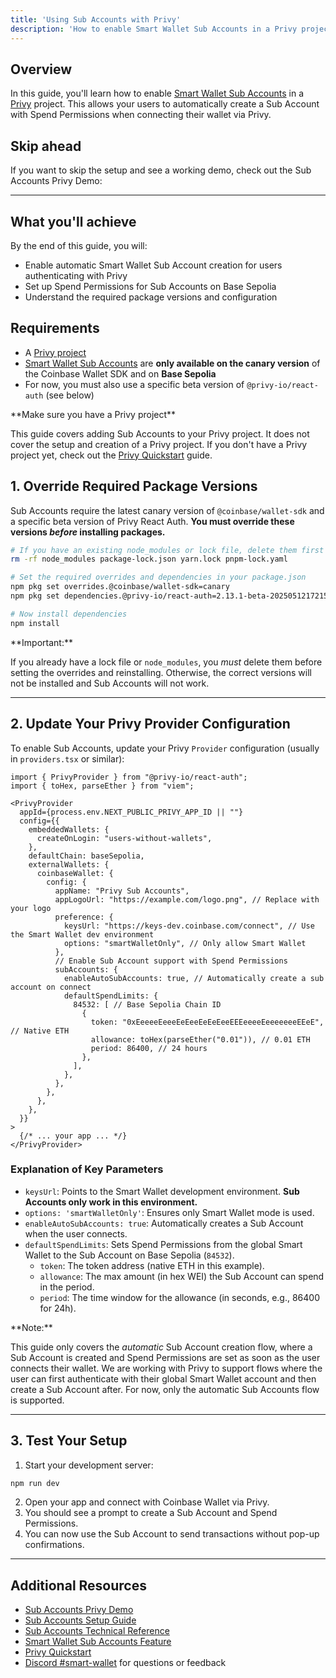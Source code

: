 ```yaml
---
title: 'Using Sub Accounts with Privy'
description: 'How to enable Smart Wallet Sub Accounts in a Privy project'
---
```



## Overview


In this guide, you'll learn how to enable [Smart Wallet Sub Accounts](/smart-wallet/concepts/features/optional/sub-accounts) in a [Privy](https://www.privy.io/) project.
This allows your users to automatically create a Sub Account with Spend Permissions when connecting their wallet via Privy.

## Skip ahead

If you want to skip the setup and see a working demo, check out the Sub Accounts Privy Demo:

<GithubRepoCard title="Sub Accounts Privy Demo" githubUrl="https://github.com/base/demos/tree/master/smart-wallet/sub-accounts-privy" />

---

## What you'll achieve

By the end of this guide, you will:

- Enable automatic Smart Wallet Sub Account creation for users authenticating with Privy
- Set up Spend Permissions for Sub Accounts on Base Sepolia
- Understand the required package versions and configuration

## Requirements

- A [Privy project](https://docs.privy.io/guide/quickstart)
- [Smart Wallet Sub Accounts](/smart-wallet/concepts/features/optional/sub-accounts) are **only available on the canary version** of the Coinbase Wallet SDK and on **Base Sepolia**
- For now, you must also use a specific beta version of `@privy-io/react-auth` (see below)

<Info>
**Make sure you have a Privy project**

This guide covers adding Sub Accounts to your Privy project.
It does not cover the setup and creation of a Privy project.
If you don't have a Privy project yet, check out the [Privy Quickstart](https://docs.privy.io/guide/quickstart) guide.
</Info>

## 1. Override Required Package Versions

Sub Accounts require the latest canary version of `@coinbase/wallet-sdk` and a specific beta version of Privy React Auth. **You must override these versions _before_ installing packages.**

```bash Terminal
# If you have an existing node_modules or lock file, delete them first
rm -rf node_modules package-lock.json yarn.lock pnpm-lock.yaml

# Set the required overrides and dependencies in your package.json
npm pkg set overrides.@coinbase/wallet-sdk=canary
npm pkg set dependencies.@privy-io/react-auth=2.13.1-beta-20250512172154

# Now install dependencies
npm install
```

<Warning>
**Important:**

If you already have a lock file or `node_modules`, you _must_ delete them before setting the overrides and reinstalling. Otherwise, the correct versions will not be installed and Sub Accounts will not work.
</Warning>

---

## 2. Update Your Privy Provider Configuration

To enable Sub Accounts, update your Privy `Provider` configuration (usually in `providers.tsx` or similar):

```tsx providers.tsx
import { PrivyProvider } from "@privy-io/react-auth";
import { toHex, parseEther } from "viem";

<PrivyProvider
  appId={process.env.NEXT_PUBLIC_PRIVY_APP_ID || ""}
  config={{
    embeddedWallets: {
      createOnLogin: "users-without-wallets",
    },
    defaultChain: baseSepolia,
    externalWallets: {
      coinbaseWallet: {
        config: {
          appName: "Privy Sub Accounts",
          appLogoUrl: "https://example.com/logo.png", // Replace with your logo
          preference: {
            keysUrl: "https://keys-dev.coinbase.com/connect", // Use the Smart Wallet dev environment
            options: "smartWalletOnly", // Only allow Smart Wallet
          },
          // Enable Sub Account support with Spend Permissions
          subAccounts: {
            enableAutoSubAccounts: true, // Automatically create a sub account on connect
            defaultSpendLimits: {
              84532: [ // Base Sepolia Chain ID
                {
                  token: "0xEeeeeEeeeEeEeeEeEeEeeEEEeeeeEeeeeeeeEEeE", // Native ETH
                  allowance: toHex(parseEther("0.01")), // 0.01 ETH
                  period: 86400, // 24 hours
                },
              ],
            },
          },
        },
      },
    },
  }}
>
  {/* ... your app ... */}
</PrivyProvider>
```

### Explanation of Key Parameters

- `keysUrl`: Points to the Smart Wallet development environment. **Sub Accounts only work in this environment.**
- `options: 'smartWalletOnly'`: Ensures only Smart Wallet mode is used.
- `enableAutoSubAccounts: true`: Automatically creates a Sub Account when the user connects.
- `defaultSpendLimits`: Sets Spend Permissions from the global Smart Wallet to the Sub Account on Base Sepolia (`84532`).
  - `token`: The token address (native ETH in this example).
  - `allowance`: The max amount (in hex WEI) the Sub Account can spend in the period.
  - `period`: The time window for the allowance (in seconds, e.g., 86400 for 24h).

<Note>
**Note:**

This guide only covers the _automatic_ Sub Account creation flow, where a Sub Account is created and Spend Permissions are set as soon as the user connects their wallet. We are working with Privy to support flows where the user can first authenticate with their global Smart Wallet account and then create a Sub Account after. For now, only the automatic Sub Accounts flow is supported.
</Note>

---

## 3. Test Your Setup

1. Start your development server:

```bash Terminal
npm run dev
```

2. Open your app and connect with Coinbase Wallet via Privy.
3. You should see a prompt to create a Sub Account and Spend Permissions.
4. You can now use the Sub Account to send transactions without pop-up confirmations.

---

## Additional Resources

- [Sub Accounts Privy Demo](https://github.com/base/demos/tree/master/smart-wallet/sub-accounts-privy)
- [Sub Accounts Setup Guide](/smart-wallet/guides/sub-accounts/setup)
- [Sub Accounts Technical Reference](/smart-wallet/technical-reference/sdk/sub-account-reference)
- [Smart Wallet Sub Accounts Feature](/smart-wallet/concepts/features/optional/sub-accounts)
- [Privy Quickstart](https://docs.privy.io/guide/quickstart)
- [Discord #smart-wallet](https://discord.com/invite/buildonbase) for questions or feedback
